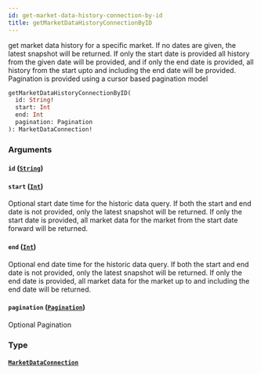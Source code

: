 ```yaml
---
id: get-market-data-history-connection-by-id
title: getMarketDataHistoryConnectionByID
---
```



get market data history for a specific market. If no dates are given, the latest snapshot will be returned. If only the start date is provided all history from the given date will be provided, and if only the end date is provided, all history from the start upto and including the end date will be provided. Pagination is provided using a cursor based pagination model

```graphql
getMarketDataHistoryConnectionByID(
  id: String!
  start: Int
  end: Int
  pagination: Pagination
): MarketDataConnection!
```


### Arguments

#### `id` ([`String`](/docs/testnet/graphql/scalars/string))




#### `start` ([`Int`](/docs/testnet/graphql/scalars/int))

Optional start date time for the historic data query.
If both the start and end date is not provided, only the latest snapshot will be returned.
If only the start date is provided, all market data for the market from the start date forward will be returned.


#### `end` ([`Int`](/docs/testnet/graphql/scalars/int))

Optional end date time for the historic data query.
If both the start and end date is not provided, only the latest snapshot will be returned.
If only the end date is provided, all market data for the market up to and including the end date will be returned.


#### `pagination` ([`Pagination`](/docs/testnet/graphql/inputs/pagination))

Optional Pagination


### Type

#### [`MarketDataConnection`](/docs/testnet/graphql/objects/market-data-connection) 






